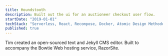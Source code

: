 ```yaml
---
title: Houndstooth
description: Built out the ui for an auctioneer checkout user flow.
startDate: "2019-01-01"
techStack: "Serverless, React, Recompose, Docker, Atomic Design Methodology"
published: true
---
```


Tim created an open-sourced text and Jekyll CMS editor. Built to accompany the
Bowtie Web hosting service, RazorSite.